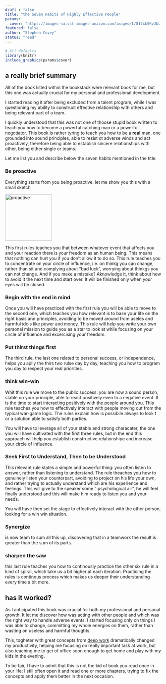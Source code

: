 ```yaml
---
draft : false
title: "the Seven Habits of Highly Effective People"
params:
  cover: "https://images-na.ssl-images-amazon.com/images/I/817xk9KvJbL.jpg"
featured: false
author: "Stephen Covey"
status: "read"
---
```



```r
# All defaults
library(knitr)
include_graphics(params$cover)
```

## a really brief summary

All of the book listed within the bookstack were relevant book for me, but this one was actually crucial for my personal and professional development.

I started reading it after being excluded from a talent program, while I was questioning my ability to construct effective relationship with others and being relevant part of a team.

I quickly understood that this was not one of thoose stupid book written to teach you how to become a powerful catching man or a powerful negotiator. This book is rather tyring to teach you how to be a **real** man, one grounded into sound principles, able to resist ot adverse winds and act proactively, therefore being able to establish sincere relationships with other, being either single or teams.

Let me list you and describe below the seven habits mentioned in the title:

### Be proactive

Everything starts from you being proactive. let me show you this with a small sketch

<img src="/static/images/proactive.jpeg" alt="proactive"  style="width: 150px;"/>

This first rules teaches you that between whatever event that affects you and your reaction there is your freedom as an human being. This means that nothing can hurt you if you don't allow it to do so.
This rule teaches you to concentrate on your circle of influence, i.e. on thinkg you can change, rather than sit and complying about "bad luck", worrying about thinkgs you can not change. And if you make a mistake? Aknowledge it, think about how to avoid it the next time and start over. It will be finished only when your eyes will be closed.

### Begin with the end in mind

Once you will have practiced with the first rule you will be able to move to the second one, which teaches you how relevant is to base your life on the right basis and principles, avoiding to be moved around from useles and harmful idols like power and money. This rule will help you write your own personal mission to guide you as a star to look at while focusing on your circle of influence and excercising your freedom.

### Put thirst things first

The third rule, the last one related to personal success, or independence, helps you aplly the thirs two rulse day by day, teaching you how to program you day to respect your real priorities.

### think win-win

Whit this rule we move to the public success: you are now a sound person, stable on your principle, able to react positively even to a negative event. It is the time to start interacting positively with the people around you. This rule teaches you how to effectively interact with people moving out from the typical war-game logic. The rules explain how is possibile always to look f or a solution able to satisfy both parties.

You will have to leverage all of your stable and strong characater, the one you will have cultivated with the first three rules, but in the end this approach will help you establish constructive relationshipe and increase your circle of influence.

### Seek First to Understand, Then to be Understood

This relevant rule states a simple and powerful thing: you often listen to answer, rather than listening to understand. The rule theaches you how to genuinely listen your counterpart, avoiding to project on his life your own, and rather trying to actually understand which are his experience and feelings. This will give to the speaker some "
psychological air", he will feel finally understood and this will make him ready to listen you and your needs.

You will have then set the stage to effectively interact with the other person, looking for a win win situation.

### Synergize

is now team to sum all this up, discovering that in a teamwork the result is greater than the sum of its parts.  

### sharpen the saw

this last rule teaches you how to continously practice the other six rule in a kind of spiral, which take us a bit higher at each iteration. Practicing the rules is continous process which makes us deeper their understanding every time a bit more.

## has it worked?

As I anticipated this book was crucial for both my professional and personal growth. It let me discover how was acting with other people and which was the right way to handle adverse events. I started focusing only on things I was able to change, committing my whole energies on them, rather than wasting on useless and harmful thoughts.

This, togheter with great concepts from [deep work](/bookstack/deep_work) dramatically changed my productivity, helping me focusing on really important task at work, but also teaching me to get of office soon enough to get home and play with my kids in the evening.

To be fair, I have to admit that this is not the kid of book you read once in your life: I still often open it and read one or more chapters, trying to fix the concepts and apply them better in the next occasion.

